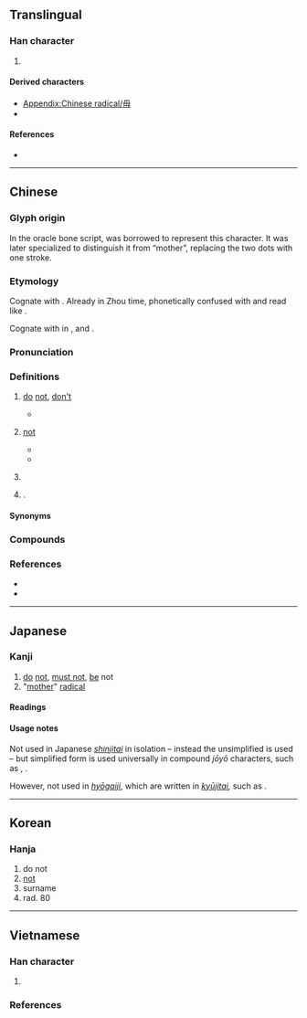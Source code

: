 {{also|毌|母}}
{{character info}}
{{character info|⽏}}
{{commonscat}}
==Translingual==
{{stroke order|type=animate}}

===Han character===
{{Han char|rn=80|rad=毋|as=00|sn=4|four=77500|canj=WJ|ids=⿻⿻𠃋𠃌𠂇(GHTV),⿻⿻𠃋𠃌十(JK)}}

# {{mul-kangxi radical-def}}

====Derived characters====
* [[Appendix:Chinese radical/毋]]
* {{l|mul|[[𥁉]], [[𣏭]], [[𩬍]]}}

====References====
* {{Han ref|kx=0588.230|dkj=16721|dj=0980.290|hdz=42380.010|uh=6BCB|ud=27595|bh=A4F0|bd=42224}}

----

==Chinese==
{{zh-forms|alt=不-vernacular Hakka and Min Nan,唔-vernacular Hakka and Min Nan,伓-vernacular Min Nan,呣-vernacular Min Nan}}

===Glyph origin===
{{Han etyl}}
In the oracle bone script, {{zh-l|*母|mother}} was borrowed to represent this character. It was later specialized to distinguish it from “mother”, replacing the two dots with one stroke.

===Etymology===
Cognate with {{och-l|無|to not have}}. Already in Zhou time, phonetically confused with and read like {{och-l|無}}.

Cognate with {{zh-l|*唔|tr=m<sup>4</sup>}} in {{cog|yue|-}}, {{cog|zhx-teo|-}} and {{cog|hak|-}}.

===Pronunciation===
{{zh-pron
|m=wú
|m-s=
|c=mou4
|c-t=
|g=
|h=pfs=mù/m̀;gd=vu2/m2
|h_note=Sixian: mù - literary; m̀ - vernacular
Meixian: vu2 - literary; m2 - vernacular
|j=
|mb=
|md=ù
|mn=ml,tw:bû/ml,tw,sg:m̄
|mn_note=bû - literary; m̄ - vernacular
|mn-t=bho5
|w=
|x=
|mc=y
|oc=y
|cat=adv,v,pn
}}
{{attention|zh|Teochew?}}

===Definitions===
{{zh-hanzi}}

# {{lb|zh|literary}} [[do]] [[not]], [[don't]]
#* {{zh-x|宜 未 雨 而 綢繆{móu}，毋 臨 渴 而 掘 井。|It is proper to bind [the window] tightly when it is not yet raining. Do not dig a well when you are about to be thirsty. (I.e., one should prepare before it is too late. See {{zh-l|未雨綢繆}} and {{zh-l|臨渴掘井}}.)|ref={{w2|zh|朱柏廬治家格言|朱子家訓}} ([[s:zh:朱子家訓|The Familial Rules of Zhuzi]])|CL}}
# {{lb|zh|literary|or|Hakka|Hokkien}} [[not]]
#: {{zh-x|我 毋 捌字。|I'm illiterate (literally: I '''don't''' know characters)|MN}}
#* {{zh-x|伊 毋 是 按呢款 的。|He's not like that|MN}}
#* {{zh-x|趙 王 畏 秦，欲 毋 行。|The King of Zhao feared the state of Qin, and thus wanted to '''not''' travel to Qin.|ref=Shiji}}
# {{lb|zh|literary}} {{zh-alt-form|無|to not have}}
# {{surname|zh|nodot=1}}.

====Synonyms====
{{zh-dial|不}}

===Compounds===
{{zh-der|不自由毋寧死|將毋|四毋|巨毋霸|寧缺毋濫|少安毋躁|毋翼而飛|毋望之禍|毋枉毋縱|毋乃|毋望之福|毋須|毋忘在莒|毋庸|毋得|毋庸置疑|毋寧|毋是:m̄ sī|毋免:m̄-bián|毋著:m̀-chho̍k|毋過:m̄-kù|毋才:m̄-chiah|豬毋大，大對狗去;ti m̄ tōa, tōa tùi káu khì}}

===References===
* {{R:twedu|A02097}}
* {{thcwd|818|毋}}

----

==Japanese==

===Kanji===
{{ja-kanji|grade=|rs=毋00}}

# [[do]] [[not]], [[must not]], [[be]] not
# "[[mother]]" [[radical]]

====Readings====
{{ja-readings
|goon=む
|kanon=ぶ
|kun=な-い, なか-れ
}}

====Usage notes====
Not used in Japanese ''[[shinjitai]]'' in isolation – instead the unsimplified {{ja-l|母}} is used – but simplified form is used universally in compound ''jōyō'' characters, such as {{ja-l|毎}}, {{ja-l|海}}.

However, not used in ''[[hyōgaiji]]'', which are written in ''[[kyūjitai]],'' such as {{ja-l|姆}}.

----

==Korean==

===Hanja===
{{ko-hanja|hangeul=무|eumhun=|rv=mu|mr=mu|y=mu}}

# do not
# [[not]]
# surname
# rad. 80

----

==Vietnamese==

===Han character===
{{vi-readings|rs=毋00
|hanviet=vô-gdhn
}}

# {{han tu form of|vô|[[don't]], [[no]] [[need]]}}

===References===
<references/>

[[Category:CJKV radicals| ]]